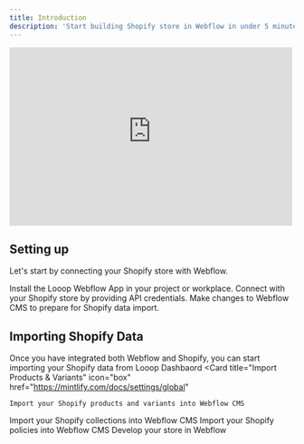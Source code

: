 ```yaml
---
title: Introduction
description: 'Start building Shopify store in Webflow in under 5 minutes'
---
```


<iframe
  width="500"
  height="315"
  src="https://assets-global.website-files.com/65aa1e4ac43693c14ea73c02/65adeb206f2c57641a8cf0db_Screen Recording 2024-01-21 at 80423 PM (online-video-cuttercom)-transcode.mp4"
  title="YouTube video player"
  frameBorder="0"
  allow="accelerometer; autoplay; clipboard-write; encrypted-media; gyroscope; picture-in-picture"
  allowFullScreen
  style={{ borderRadius: 16 }}
></iframe>



## Setting up

Let's start by connecting your Shopify store with Webflow. 

<CardGroup cols={2}>
<Card
    title="Connect with Webflow"
    icon="link"
    href="/essentials/webflow-connect"
  >
    Install the Looop Webflow App in your project or workplace.
  </Card>
  <Card
    title="Connect with Shopify"
    icon="shopify"
    href="/essentials/shopify-setup"
  >
    Connect with your Shopify store by providing API credentials.
  </Card>
  <Card
    title="Configure Webflow CMS"
    icon="database"
    href="/essentials/webflow-cms"
  >
    Make changes to Webflow CMS to prepare for Shopify data import.
  </Card>
</CardGroup>

## Importing Shopify Data

Once you have integrated both Webflow and Shopify, you can start importing your Shopify data from Looop Dashbaord
<CardGroup cols={2}>
  <Card
    title="Import Products & Variants"
    icon="box"
    href="https://mintlify.com/docs/settings/global"
  >
    Import your Shopify products and variants into Webflow CMS
  </Card>
  <Card
    title="Import Collections"
    icon="boxes-stacked"
    href="https://mintlify.com/docs/api-playground/openapi"
  >
    Import your Shopify collections into Webflow CMS
  </Card>
  <Card
    title="Import Policies"
    icon="file"
    href="https://mintlify.com/docs/components/accordion"
  >
    Import your Shopify policies into Webflow CMS
  </Card>
  <Card
    title="Start Building"
    icon="paintbrush"
    href="/webflow/introduction"
  >
    Develop your store in Webflow
  </Card>
</CardGroup>
